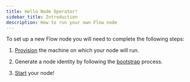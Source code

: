 ```yaml
---
title: Hello Node Operator!
sidebar_title: Introduction
description: How to run your own Flow node
---
```


To set up a new Flow node you will need to complete the following steps:

1. [Provision](/node-operation/node-setup) the machine on which your node will run.

2. Generate a node identity by following the [bootstrap](/node-operation/node-bootstrap) process.

3. [Start](/node-operation/node-bootstrap#step-2---getting-ready-to-start-your-flow-node) your node!
